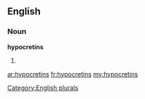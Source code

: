 ==English==

===Noun===
'''hypocretins'''

# {{plural of|[[hypocretin]]}}

[[Category:English plurals]]

[[ar:hypocretins]]
[[fr:hypocretins]]
[[my:hypocretins]]